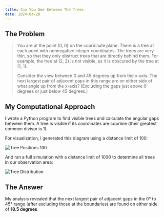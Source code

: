 ```yaml
---
title: Can You See Between The Trees
date: 2024-04-29
---
```


## The Problem

> You are at the point (0, 0) on the coordinate plane. There is a tree at each point with nonnegative integer coordinates. The trees are very thin, so that they only obstruct trees that are directly behind them. For example, the tree at (2, 2) is not visible, as it is obscured by the tree at (1, 1).
>
> Consider the view between 0 and 45 degrees up from the x-axis. The next largest pair of adjacent gaps in this range are on either side of what angle up from the x-axis? (Excluding the gaps just above 0 degrees or just below 45 degrees.)

## My Computational Approach

I wrote a Python program to find visible trees and calculate the angular gaps between them. A tree is visible if its coordinates are coprime (their greatest common divisor is 1).

For visualization, I generated this diagram using a distance limit of 100:

<img src="/_static/images/tree_positions_100.png" alt="Tree Positions 100" />

And ran a full simulation with a distance limit of 1000 to determine all trees in our observation area:

<img src="/_static/images/tree_angle_differences.png" alt="Tree Distribution" />

## The Answer

My analysis revealed that the next largest pair of adjacent gaps in the 0° to 45° range (after excluding those at the boundaries) are found on either side of **18.5 degrees**.
